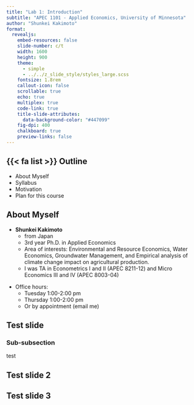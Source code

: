 ```yaml
---
title: "Lab 1: Introduction"
subtitle: "APEC 1101 - Applied Economics, University of Minnesota"
author: "Shunkei Kakimoto"
format: 
  revealjs:
    embed-resources: false
    slide-number: c/t
    width: 1600
    height: 900
    theme: 
      - simple 
      - ../../z_slide_style/styles_large.scss
    fontsize: 1.8rem
    callout-icon: false
    scrollable: true
    echo: true
    multiplex: true
    code-link: true
    title-slide-attributes:
      data-background-color: "#447099"
    fig-dpi: 400
    chalkboard: true
    preview-links: false
---
```




## {{< fa list >}} Outline {.center}

+ About Myself
+ Syllabus
+ Motivation
+ Plan for this course

<!-- ### {{< fa bullseye >}} Learning Objectives
### {{< fa asterisk >}} Reference {.center} -->

<!-- 
:::{.goals}
::::{.goals-header}
Learning Objectives
::::
::::{.goals-container}
+ to be able to use the basic features of RStudio.
+ to be able to use the basic features of R.
::::
:::

:::{.ideas}
::::{.ideas-header}
Ideas
::::
::::{.ideas-container}
+ to be able to use the basic features of RStudio.
+ to be able to use the basic features of R.
::::
:::


:::{.stopthink}
::::{.stopthink-header}
stopthink
::::
::::{.stopthink-container}
+ to be able to use the basic features of RStudio.
+ to be able to use the basic features of R.
::::
::: -->

## About Myself {.center}

+ **Shunkei Kakimoto**
  + from Japan
  + 3rd year Ph.D. in Applied Economics
  + Area of interests: Environmental and Resource Economics, Water Economics, Groundwater Management, and Empirical analysis of climate change impact on agricultural production.
  + I was TA in Econometrics I and II (APEC 8211-12) and Micro Economics III and IV (APEC 8003-04)

:::{.fragment .fade-up}
+ Office hours:
  + Tuesday 1:00-2:00 pm
  + Thursday 1:00-2:00 pm
  + Or by appointment (email me)
:::


## Test slide  {.center}

### Sub-subsection

test

 

## Test slide 2  {.center}



## Test slide 3 {.center}



